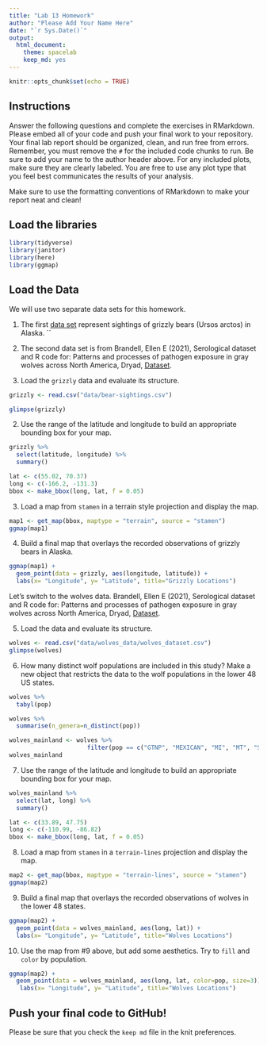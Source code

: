 ```yaml
---
title: "Lab 13 Homework"
author: "Please Add Your Name Here"
date: "`r Sys.Date()`"
output:
  html_document: 
    theme: spacelab
    keep_md: yes
---
```


```r
knitr::opts_chunk$set(echo = TRUE)
```

## Instructions
Answer the following questions and complete the exercises in RMarkdown. Please embed all of your code and push your final work to your repository. Your final lab report should be organized, clean, and run free from errors. Remember, you must remove the `#` for the included code chunks to run. Be sure to add your name to the author header above. For any included plots, make sure they are clearly labeled. You are free to use any plot type that you feel best communicates the results of your analysis.  

Make sure to use the formatting conventions of RMarkdown to make your report neat and clean!  

## Load the libraries  
```r
library(tidyverse)
library(janitor)
library(here)
library(ggmap)
``` 


## Load the Data
We will use two separate data sets for this homework.  

1. The first [data set](https://rcweb.dartmouth.edu/~f002d69/workshops/index_rspatial.html) represent sightings of grizzly bears (Ursos arctos) in Alaska.  ``


2. The second data set is from Brandell, Ellen E (2021), Serological dataset and R code for: Patterns and processes of pathogen exposure in gray wolves across North America, Dryad, [Dataset](https://doi.org/10.5061/dryad.5hqbzkh51).  

1. Load the `grizzly` data and evaluate its structure.  

```r
grizzly <- read.csv("data/bear-sightings.csv")
```

```r
glimpse(grizzly)
```

2. Use the range of the latitude and longitude to build an appropriate bounding box for your map.  

```r
grizzly %>% 
  select(latitude, longitude) %>% 
  summary()
```
```r
lat <- c(55.02, 70.37)
long <- c(-166.2, -131.3)
bbox <- make_bbox(long, lat, f = 0.05)
```


3. Load a map from `stamen` in a terrain style projection and display the map.  

```r
map1 <- get_map(bbox, maptype = "terrain", source = "stamen")
ggmap(map1)
```


4. Build a final map that overlays the recorded observations of grizzly bears in Alaska.  

```r
ggmap(map1) + 
  geom_point(data = grizzly, aes(longitude, latitude)) +
  labs(x= "Longitude", y= "Latitude", title="Grizzly Locations")
```


Let's switch to the wolves data. Brandell, Ellen E (2021), Serological dataset and R code for: Patterns and processes of pathogen exposure in gray wolves across North America, Dryad, [Dataset](https://doi.org/10.5061/dryad.5hqbzkh51).  

5. Load the data and evaluate its structure.  

```r
wolves <- read.csv("data/wolves_data/wolves_dataset.csv")
glimpse(wolves)
```

6. How many distinct wolf populations are included in this study? Make a new object that restricts the data to the wolf populations in the lower 48 US states.  

```r
wolves %>% 
  tabyl(pop)
```


```r
wolves %>%                                  
  summarise(n_genera=n_distinct(pop))
```
```r
wolves_mainland <- wolves %>% 
                      filter(pop == c("GTNP", "MEXICAN", "MI", "MT", "SNF", "YNP"))
wolves_mainland
```

7. Use the range of the latitude and longitude to build an appropriate bounding box for your map.  

```r
wolves_mainland %>% 
  select(lat, long) %>% 
  summary()
```
```r
lat <- c(33.89, 47.75)
long <- c(-110.99, -86.82)
bbox <- make_bbox(long, lat, f = 0.05)
```


8.  Load a map from `stamen` in a `terrain-lines` projection and display the map.  

```r
map2 <- get_map(bbox, maptype = "terrain-lines", source = "stamen")
ggmap(map2)
```


9. Build a final map that overlays the recorded observations of wolves in the lower 48 states.  

```r
ggmap(map2) + 
  geom_point(data = wolves_mainland, aes(long, lat)) +
  labs(x= "Longitude", y= "Latitude", title="Wolves Locations")
```


10. Use the map from #9 above, but add some aesthetics. Try to `fill` and `color` by population.  

```r
ggmap(map2) + 
  geom_point(data = wolves_mainland, aes(long, lat, color=pop, size=3))                                                                                                        +
   labs(x= "Longitude", y= "Latitude", title="Wolves Locations")
```


## Push your final code to GitHub!
Please be sure that you check the `keep md` file in the knit preferences. 